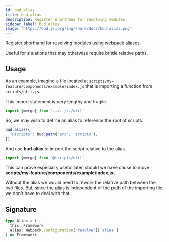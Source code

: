 ```yaml
---
id: bud.alias
title: bud.alias
description: Register shorthand for resolving modules.
sidebar_label: bud.alias
image: 'https://bud.js.org/img/share/docs/bud.alias.png'
---
```


Register shorthand for resolving modules using webpack aliases.

Useful for situations that may otherwise require brittle relative paths.

## Usage

As an example, imagine a file located at `scripts/my-feature/components/example/index.js` that is importing a function from `scripts/util.js`.

This import statement is very lengthy and fragile.

```js title='scripts/my-feature/components/example/index.js'
import {merge} from '../../../util'
```

So, we may wish to define an alias to reference the root of scripts.

```js title='bud.config.js'
bud.alias({
  '@scripts': bud.path('src', 'scripts'),
})
```

And use **bud.alias** to import the script relative to the alias.

```js title='scripts/my-feature/components/example/index.js'
import {merge} from '@scripts/util'
```

This can prove especially useful later, should we have cause to move **scripts/my-feature/components/example/index.js**.

Without the alias we would need to rework the relative path between the two files. But, since the alias is independent of the path of the importing file, we don't have to deal with that.

## Signature

```ts title='bud.alias.d.ts'
type Alias = (
  this: Framework
  alias: Webpack.Configuration['resolve']['alias']
) => Framework
```
